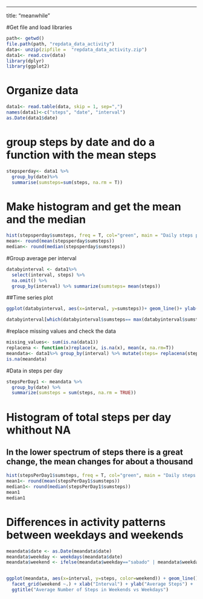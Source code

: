 ---
title: "meanwhile"

#Get file and load libraries
```{r,results="hide"}
path<- getwd()
file.path(path, "repdata_data_activity")
data<- unzip(zipfile =  "repdata_data_activity.zip")
data1<- read.csv(data)
library(dplyr)
library(ggplot2)
```
# Organize data
```{r, results="hide"}
data1<- read.table(data, skip = 1, sep=",")
names(data1)<-c("steps", "date", "interval")
as.Date(data1$date)
```

# group steps by date and do a function with the mean steps
```{r}
stepsperday<- data1 %>%
  group_by(date)%>%
  summarise(sumsteps=sum(steps, na.rm = T))
```
# Make histogram and get the mean and the median
```{r}
hist(stepsperday$sumsteps, freq = T, col="green", main = "Daily steps per day", xlab = "Total steps")
mean<- round(mean(stepsperday$sumsteps))
median<- round(median(stepsperday$sumsteps))
```

#Group average per interval
```{r}
databyinterval <- data1%>% 
  select(interval, steps) %>% 
  na.omit() %>% 
  group_by(interval) %>% summarize(sumsteps= mean(steps))
```
##Time series plot
```{r}
ggplot(databyinterval, aes(x=interval, y=sumsteps))+ geom_line()+ ylab("average steps")+ xlab("5 minutes interval") + ggtitle("Average steps per 5 minute interval")

databyinterval[which(databyinterval$sumsteps== max(databyinterval$sumsteps)),]
```
#replace missing values and check the data
```{r, results="hide"}
missing_values<- sum(is.na(data1))
replacena <- function(x)replace(x, is.na(x), mean(x, na.rm=T))
meandata<- data1%>% group_by(interval) %>% mutate(steps= replacena(steps))
is.na(meandata)
```
#Data in steps per day 
```{r}
stepsPerDay1 <- meandata %>%
  group_by(date) %>%
  summarize(sumsteps = sum(steps, na.rm = TRUE))
```
# Histogram of total steps per day whithout NA
## In the lower spectrum of steps there is a great change, the mean changes for about a thousand 
```{r}
hist(stepsPerDay1$sumsteps, freq = T, col="green", main = "Daily steps per day", xlab = "Total steps")
mean1<- round(mean(stepsPerDay1$sumsteps))
median1<- round(median(stepsPerDay1$sumsteps))
mean1
median1
```
# Differences in activity patterns between weekdays and weekends
```{r}
meandata$date <- as.Date(meandata$date)
meandata$weekday <- weekdays(meandata$date)
meandata$weekend <- ifelse(meandata$weekday=="sabado" | meandata$weekday=="domingo", "Weekend", "Weekday" )


ggplot(meandata, aes(x=interval, y=steps, color=weekend)) + geom_line()+
  facet_grid(weekend ~.) + xlab("Interval") + ylab("Average Steps") +
  ggtitle("Average Number of Steps in Weekends vs Weekdays")
```